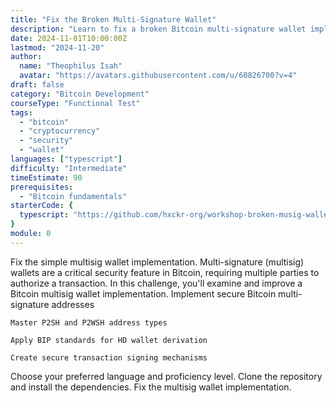 ```yaml
---
title: "Fix the Broken Multi-Signature Wallet"
description: "Learn to fix a broken Bitcoin multi-signature wallet implementation"
date: 2024-11-01T10:00:00Z
lastmod: "2024-11-20"
author: 
  name: "Theophilus Isah"
  avatar: "https://avatars.githubusercontent.com/u/60826700?v=4"
draft: false
category: "Bitcoin Development"
courseType: "Functional Test"
tags: 
  - "bitcoin"
  - "cryptocurrency"
  - "security"
  - "wallet"
languages: ["typescript"]
difficulty: "Intermediate"
timeEstimate: 90
prerequisites: 
  - "Bitcoin fundamentals"
starterCode: {
  typescript: "https://github.com/hxckr-org/workshop-broken-musig-wallet-debugging--ts"
}
module: 0
---
```


<ContentBox title="" description="">
  <ChallengeBrief title="Fix the Broken Multi-Signature Wallet">
    Fix the simple multisig wallet implementation. Multi-signature (multisig) wallets are a critical security feature in Bitcoin, requiring multiple parties to authorize a transaction. In this challenge, you'll examine and improve a Bitcoin multisig wallet implementation.
  </ChallengeBrief>

  <LearningObjectives title="Learning Objectives">
    Implement secure Bitcoin multi-signature addresses

    Master P2SH and P2WSH address types

    Apply BIP standards for HD wallet derivation

    Create secure transaction signing mechanisms
  </LearningObjectives>

  <Stages>
    <Stage title="Challenge Setup" difficulty="Very Easy" isExpandable={true} initialLines={0}>
      Choose your preferred language and proficiency level.
    </Stage>
  <Stage title="Project Setup" difficulty="Easy" isExpandable={true} initialLines={0}>
      Clone the repository and install the dependencies.
  </Stage>
  <Stage title="Fix the Multisig Wallet" difficulty="Medium" isExpandable={true} initialLines={0}>
      Fix the multisig wallet implementation.
    </Stage>
  </Stages>
</ContentBox>
